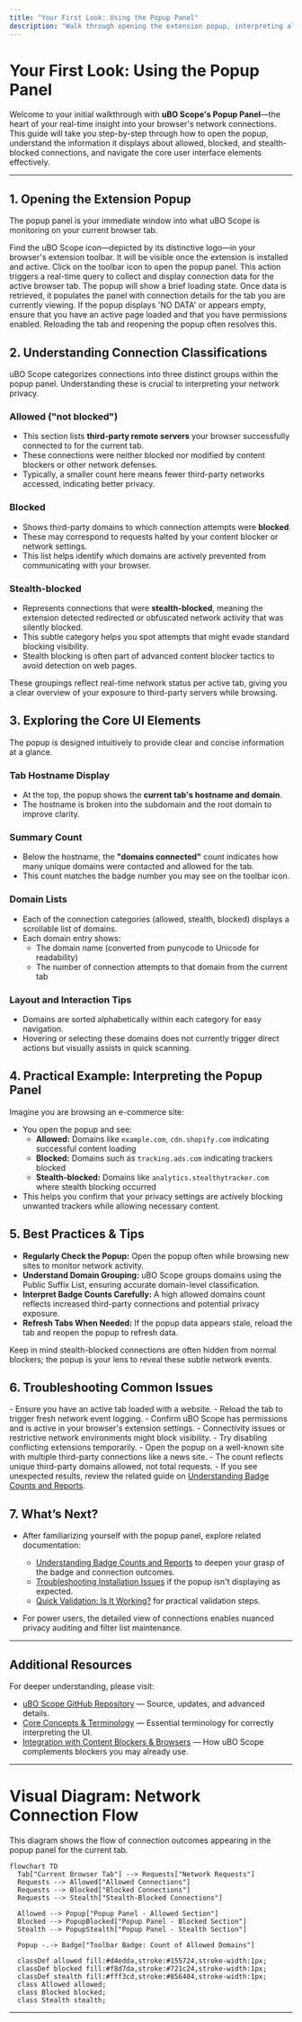 ```yaml
---
title: "Your First Look: Using the Popup Panel"
description: "Walk through opening the extension popup, interpreting allowed, blocked, and stealth connections for the current tab, and navigating the core UI elements."
---
```


# Your First Look: Using the Popup Panel

Welcome to your initial walkthrough with **uBO Scope's Popup Panel**—the heart of your real-time insight into your browser's network connections. This guide will take you step-by-step through how to open the popup, understand the information it displays about allowed, blocked, and stealth-blocked connections, and navigate the core user interface elements effectively.

---

## 1. Opening the Extension Popup

The popup panel is your immediate window into what uBO Scope is monitoring on your current browser tab.

<Steps>
<Step title="Locate the uBO Scope Icon in Your Browser Toolbar">
Find the uBO Scope icon—depicted by its distinctive logo—in your browser's extension toolbar. It will be visible once the extension is installed and active.
</Step>
<Step title="Click the Icon to Open the Popup Panel">
Click on the toolbar icon to open the popup panel. This action triggers a real-time query to collect and display connection data for the active browser tab.
</Step>
<Step title="Wait for Data to Load">
The popup will show a brief loading state. Once data is retrieved, it populates the panel with connection details for the tab you are currently viewing.
</Step>
</Steps>

<Tip>
If the popup displays 'NO DATA' or appears empty, ensure that you have an active page loaded and that you have permissions enabled. Reloading the tab and reopening the popup often resolves this.
</Tip>

## 2. Understanding Connection Classifications

uBO Scope categorizes connections into three distinct groups within the popup panel. Understanding these is crucial to interpreting your network privacy.

### Allowed ("not blocked")
- This section lists **third-party remote servers** your browser successfully connected to for the current tab.
- These connections were neither blocked nor modified by content blockers or other network defenses.
- Typically, a smaller count here means fewer third-party networks accessed, indicating better privacy.

### Blocked
- Shows third-party domains to which connection attempts were **blocked**.
- These may correspond to requests halted by your content blocker or network settings.
- This list helps identify which domains are actively prevented from communicating with your browser.

### Stealth-blocked
- Represents connections that were **stealth-blocked**, meaning the extension detected redirected or obfuscated network activity that was silently blocked.
- This subtle category helps you spot attempts that might evade standard blocking visibility.
- Stealth blocking is often part of advanced content blocker tactics to avoid detection on web pages.

<Note>
These groupings reflect real-time network status per active tab, giving you a clear overview of your exposure to third-party servers while browsing.
</Note>

## 3. Exploring the Core UI Elements

The popup is designed intuitively to provide clear and concise information at a glance.

### Tab Hostname Display
- At the top, the popup shows the **current tab's hostname and domain**.
- The hostname is broken into the subdomain and the root domain to improve clarity.

### Summary Count
- Below the hostname, the **"domains connected"** count indicates how many unique domains were contacted and allowed for the tab.
- This count matches the badge number you may see on the toolbar icon.

### Domain Lists
- Each of the connection categories (allowed, stealth, blocked) displays a scrollable list of domains.
- Each domain entry shows:
  - The domain name (converted from punycode to Unicode for readability)
  - The number of connection attempts to that domain from the current tab

### Layout and Interaction Tips
- Domains are sorted alphabetically within each category for easy navigation.
- Hovering or selecting these domains does not currently trigger direct actions but visually assists in quick scanning.

## 4. Practical Example: Interpreting the Popup Panel

Imagine you are browsing an e-commerce site:
- You open the popup and see:
  - **Allowed:** Domains like `example.com`, `cdn.shopify.com` indicating successful content loading
  - **Blocked:** Domains such as `tracking.ads.com` indicating trackers blocked
  - **Stealth-blocked:** Domains like `analytics.stealthytracker.com` where stealth blocking occurred
- This helps you confirm that your privacy settings are actively blocking unwanted trackers while allowing necessary content.

## 5. Best Practices & Tips

- **Regularly Check the Popup:** Open the popup often while browsing new sites to monitor network activity.
- **Understand Domain Grouping:** uBO Scope groups domains using the Public Suffix List, ensuring accurate domain-level classification.
- **Interpret Badge Counts Carefully:** A high allowed domains count reflects increased third-party connections and potential privacy exposure.
- **Refresh Tabs When Needed:** If the popup data appears stale, reload the tab and reopen the popup to refresh data.

<Tip>
Keep in mind stealth-blocked connections are often hidden from normal blockers; the popup is your lens to reveal these subtle network events.
</Tip>

## 6. Troubleshooting Common Issues

<AccordionGroup title="Popup Panel Troubleshooting">
<Accordion title="Popup Shows ‘NO DATA’">
- Ensure you have an active tab loaded with a website.
- Reload the tab to trigger fresh network event logging.
- Confirm uBO Scope has permissions and is active in your browser's extension settings.
</Accordion>
<Accordion title="Domain Lists Are Empty Even When Browsing">
- Connectivity issues or restrictive network environments might block visibility.
- Try disabling conflicting extensions temporarily.
- Open the popup on a well-known site with multiple third-party connections like a news site.
</Accordion>
<Accordion title="Counts Don’t Match Expectations">
- The count reflects unique third-party domains allowed, not total requests.
- If you see unexpected results, review the related guide on <a href="/getting-started/introduction-overview/understanding-badge-and-reports">Understanding Badge Counts and Reports</a>.
</Accordion>
</AccordionGroup>

## 7. What’s Next?

- After familiarizing yourself with the popup panel, explore related documentation:
  - [Understanding Badge Counts and Reports](/getting-started/introduction-overview/understanding-badge-and-reports) to deepen your grasp of the badge and connection outcomes.
  - [Troubleshooting Installation Issues](/getting-started/first-steps-usage/troubleshooting-installation-issues) if the popup isn't displaying as expected.
  - [Quick Validation: Is It Working?](/getting-started/first-steps-usage/quick-validation-steps) for practical validation steps.

- For power users, the detailed view of connections enables nuanced privacy auditing and filter list maintenance.

---

## Additional Resources

For deeper understanding, please visit:

- [uBO Scope GitHub Repository](https://github.com/gorhill/uBO-Scope) — Source, updates, and advanced details.
- [Core Concepts & Terminology](/overview/architecture-core-concepts/core-terminology) — Essential terminology for correctly interpreting the UI.
- [Integration with Content Blockers & Browsers](/overview/integration-context/ecosystem-integration) — How uBO Scope complements blockers you may already use.


---

# Visual Diagram: Network Connection Flow

This diagram shows the flow of connection outcomes appearing in the popup panel for the current tab.

```mermaid
flowchart TD
  Tab["Current Browser Tab"] --> Requests["Network Requests"]
  Requests --> Allowed["Allowed Connections"]
  Requests --> Blocked["Blocked Connections"]
  Requests --> Stealth["Stealth-Blocked Connections"]

  Allowed --> Popup["Popup Panel - Allowed Section"]
  Blocked --> PopupBlocked["Popup Panel - Blocked Section"]
  Stealth --> PopupStealth["Popup Panel - Stealth Section"]

  Popup -.-> Badge["Toolbar Badge: Count of Allowed Domains"]

  classDef allowed fill:#d4edda,stroke:#155724,stroke-width:1px;
  classDef blocked fill:#f8d7da,stroke:#721c24,stroke-width:1px;
  classDef stealth fill:#fff3cd,stroke:#856404,stroke-width:1px;
  class Allowed allowed;
  class Blocked blocked;
  class Stealth stealth;
```

---